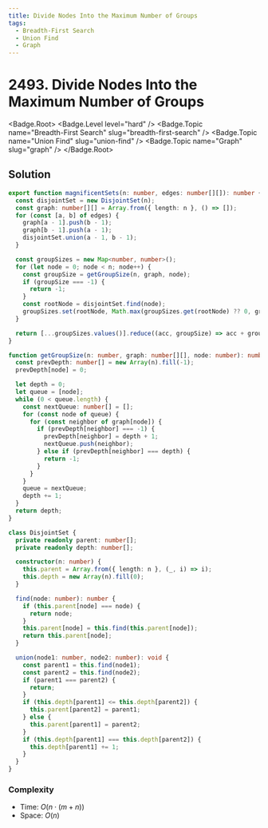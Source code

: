 ```yaml
---
title: Divide Nodes Into the Maximum Number of Groups
tags:
  - Breadth-First Search
  - Union Find
  - Graph
---
```


# 2493. Divide Nodes Into the Maximum Number of Groups

<Badge.Root>
  <Badge.Level level="hard" />
  <Badge.Topic name="Breadth-First Search" slug="breadth-first-search" />
  <Badge.Topic name="Union Find" slug="union-find" />
  <Badge.Topic name="Graph" slug="graph" />
</Badge.Root>

## Solution

```typescript filename="solution.ts" copy
export function magnificentSets(n: number, edges: number[][]): number {
  const disjointSet = new DisjointSet(n);
  const graph: number[][] = Array.from({ length: n }, () => []);
  for (const [a, b] of edges) {
    graph[a - 1].push(b - 1);
    graph[b - 1].push(a - 1);
    disjointSet.union(a - 1, b - 1);
  }

  const groupSizes = new Map<number, number>();
  for (let node = 0; node < n; node++) {
    const groupSize = getGroupSize(n, graph, node);
    if (groupSize === -1) {
      return -1;
    }
    const rootNode = disjointSet.find(node);
    groupSizes.set(rootNode, Math.max(groupSizes.get(rootNode) ?? 0, groupSize));
  }

  return [...groupSizes.values()].reduce((acc, groupSize) => acc + groupSize, 0);
}

function getGroupSize(n: number, graph: number[][], node: number): number {
  const prevDepth: number[] = new Array(n).fill(-1);
  prevDepth[node] = 0;

  let depth = 0;
  let queue = [node];
  while (0 < queue.length) {
    const nextQueue: number[] = [];
    for (const node of queue) {
      for (const neighbor of graph[node]) {
        if (prevDepth[neighbor] === -1) {
          prevDepth[neighbor] = depth + 1;
          nextQueue.push(neighbor);
        } else if (prevDepth[neighbor] === depth) {
          return -1;
        }
      }
    }
    queue = nextQueue;
    depth += 1;
  }
  return depth;
}

class DisjointSet {
  private readonly parent: number[];
  private readonly depth: number[];

  constructor(n: number) {
    this.parent = Array.from({ length: n }, (_, i) => i);
    this.depth = new Array(n).fill(0);
  }

  find(node: number): number {
    if (this.parent[node] === node) {
      return node;
    }
    this.parent[node] = this.find(this.parent[node]);
    return this.parent[node];
  }

  union(node1: number, node2: number): void {
    const parent1 = this.find(node1);
    const parent2 = this.find(node2);
    if (parent1 === parent2) {
      return;
    }
    if (this.depth[parent1] <= this.depth[parent2]) {
      this.parent[parent2] = parent1;
    } else {
      this.parent[parent1] = parent2;
    }
    if (this.depth[parent1] === this.depth[parent2]) {
      this.depth[parent1] += 1;
    }
  }
}
```

### Complexity

- Time: $O(n \cdot (m + n))$
- Space: $O(n)$

<ProblemLink
  codingSite="leetcode"
  href="https://leetcode.com/problems/divide-nodes-into-the-maximum-number-of-groups"
  title="Divide Nodes Into the Maximum Number of Groups"
/>
